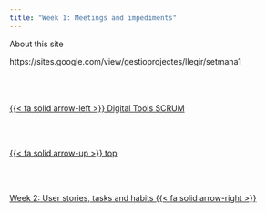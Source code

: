 ```yaml
---
title: "Week 1: Meetings and impediments"
---
```


About this site

https://sites.google.com/view/gestioprojectes/llegir/setmana1<!--- navLinks -->
<br><br>
<div class=row>
<br>
<div class='column left previous'>
<br>
[{{< fa solid arrow-left >}} Digital Tools SCRUM](/scrum/digitaltoolsscrum.qmd)
<br>
</div>
<br>
<div class='column center'>
<br>
[{{< fa solid arrow-up >}} top](#top)
<br>
</div>
<br>
<div class='column right next'>
<br>
[Week 2: User stories, tasks and habits  {{< fa solid arrow-right >}}](/scrum/week2.qmd)
<br>
</div>
<br>
</div>
